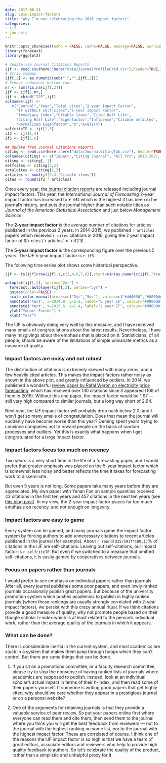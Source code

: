 ```yaml
---
date: 2017-06-21
slug: 2016-impact-factors
title: "Why I'm not celebrating the 2016 impact factors"
categories:
- ijf
- journals
---
```



```r
knitr::opts_chunk$set(echo = FALSE, cache=FALSE, message=FALSE, warning=FALSE)
library(forecast)
library(ggplot2)
```

```r
# Update via Journal Citations Reports
ijf <- read.csv(here::here("data/JournalProfileGrid.csv"),header=TRUE,stringsAsFactors = FALSE, skip=1)
# Strip commas
ijf[,2] <- as.numeric(sub(",","",ijf[,2]))
# Remove redundant bottom rows
nr <- sum(!is.na(ijf[,2]))
ijf <- ijf[1:nr,]
ijf <- cbind("IJF",ijf)
colnames(ijf) <-
   c("Journal","Year","Total cites","2 year Impact Factor",
     "IF without self-cites","5 year Impact Factor",
     "Immediacy Index","Citable items","Cited Half Life",
     "Citing Half Life","Eigenfactor","Influence","Citable articles",
     "Normalized Eigenfactor","X","AveJIF%")
selfciteIF <- ijf[1,5]
if2 <- ijf[1,4]
if5 <- ijf[1,6]
```


```r
## Update from Journal Citations Reports
citing <- read.csv(here::here("data/JournalCitingTab.csv"), header=TRUE, stringsAsFactors=FALSE, skip=1)[,-c(1,14)]
colnames(citing) <- c("Impact","Citing Journal", "All Yrs", 2016:2007, "Rest")
citing <- citing[,-1]
selfcites <- citing[3,2]
totalcites <- citing[1,2]
articles <- sum(ijf[2:3,"Citable items"])
cites <- round(if2 * articles)
```


Once every year, the [journal citation reports](http://clarivate.com/?product=journal-citation-reports) are released including journal impact factors. This year, the *International Journal of Forecasting* 2-year impact factor has increased to **`r if2`** which is the highest it has been in the journal's history, and puts the journal higher than such notable titles as *Journal of the American Statistical Association* and just below *Management Science*.

The **2-year impact factor** is the average number of citations for articles published in the previous 2 years. In 2014-2015, we published `r articles` papers which received
`r cites` citations in 2016, giving the 2 year impact factor of $`r cites`/`r articles` = `r if2`$.

The **5-year impact factor** is the corresponding figure over the previous 5 years.
The IJF 5-year impact factor is `r if5`.

The following time series plot shows some historical perspective.

```r
ijf <- ts(ijf[nrow(ijf):1,c(3,4,6,7,8)],start=min(as.numeric(ijf[,"Year"])))

autoplot(ijf[,2], series="2yr") +
  forecast::autolayer(ijf[,3], series="5yr") +
  guides(color=FALSE) +
  scale_color_manual(breaks=c("2yr","5yr"), values=c("#dd0000","#0000dd")) +
  annotate('text', x=2014.9, y=2.8, label="5 year IF", colour="#0000dd") +
  annotate('text', x=2015.6, y=1.4, label="2 year IF", colour="#dd0000") +
  ylab("Impact Factor") +
  xlab("Year")
```

The IJF is obviously doing very well by this measure, and I have received many emails of congratulations about the latest results. Nevertheless, I have many misgivings about the emphasis that is placed on it. Statisticians, of all people, should be aware of the limitations of simple univariate metrics as a measure of quality.

### Impact factors are noisy and not robust

The distribution of citations is extremely skewed with many zeros, and a few heavily cited articles. This makes the impact factors rather noisy as shown in the above plot, and greatly influenced by outliers. In 2014, we published a wonderful [review paper by Rafal Weron on electricity price forecasting](https://doi.org/10.1016/j.ijforecast.2014.08.008), which has received over 130 citations since it appeared (108 of them in 2016). Without this one paper, the impact factor would be 1.97 --- still very high compared to similar journals, but a long way short of 2.64.

Next year, the IJF impact factor will probably drop back below 2.0, and I won't get so many emails of congratulation. Does that mean the journal will suddenly have become worse than this year? Deming spent years trying to convince companies not to reward people on the basis of random processes and outliers. Yet this is exactly what happens when I get congratulated for a large impact factor.

### Impact factors focus too much on recency

Two years is a very short time in the life of a forecasting paper, and I would prefer that greater emphasis was placed on the 5-year impact factor which is somewhat less noisy and better reflects the time it takes for forecasting work to disseminate.

But even 5 years is not long. Some papers take many years before they are appreciated. My own paper with Yanan Fan on sample quantiles received 43 citations in the first ten years and 457 citations in the next ten years (see [this blog post](/hyndsight/sample-quantiles-20-years-later)). In my view, the 2-year impact factor places far too much emphasis on recency, and not enough on longevity.

### Impact factors are easy to game

Every system can be gamed, and many journals game the impact factor system by forcing authors to add unnecessary citations to recent articles published in the journal (for example). About `r round(315/3917*100,1)`% of citations in the IJF are self-citations. Leaving out  self-citations, our impact factor is `r selfciteIF`. But even if we switched to a measure that omitted self-citations, it is easily gamed by cooperatives between journals.

### Focus on papers rather than journals

I would prefer to see emphasis on individual papers rather than journals. After all, every journal publishes some poor papers, and even lowly ranked journals occasionally publish great papers. But because of the university promotion system which pushes academics to publish in highly ranked journals (where those rankings are usually strongly correlated with 2-year impact factors), we persist with this crazy annual ritual. If we think citations provide a good measure of quality, why not promote people based on their Google scholar h-index which is at least related to the person's individual work, rather than the average quality of the journals in which it appears.

### What can be done?

There is considerable inertia in the current system, and most academics are stuck in a system that makes them jump through hoops which they can't control. But there are some things that can be done.

 1. If you sit on a promotions committee, or a faculty research committee, please try to stop the nonsense of having ranked lists of journals where academics are supposed to publish. Instead, look at an individual scholar's actual impact in terms of their h-index, and then read some of their papers yourself. If someone is writing good papers that get highly cited, why should we care whether they appear in a prestigious journal or on a personal website?

 1. One of the arguments for retaining journals is that they provide a valuable service of peer review. So put your papers online first where everyone can read them and cite them, then send them to the journal where you think you will get the best feedback from reviewers --- not to the journal with the highest ranking on some list, nor to the journal with the highest impact factor. These are correlated of course. I think one of the reasons the IJF impact factor is so high is that we have a team of great editors, associate editors and reviewers who help to provide high quality feedback to authors. So let's celebrate the quality of the product, rather than a simplistic and unhelpful proxy for it.
